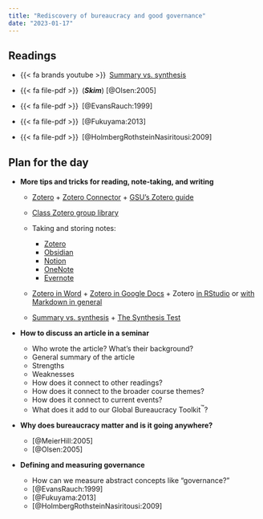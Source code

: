 ```yaml
---
title: "Rediscovery of bureaucracy and good governance"
date: "2023-01-17"
---
```


## Readings

- {{< fa brands youtube >}}&ensp;[Summary vs. synthesis](https://www.youtube.com/watch?v=R_rnkM7jvlY)

- {{< fa file-pdf >}}&ensp;(***Skim***) [@Olsen:2005]

- {{< fa file-pdf >}}&ensp;[@EvansRauch:1999]

- {{< fa file-pdf >}}&ensp;[@Fukuyama:2013]

- {{< fa file-pdf >}}&ensp;[@HolmbergRothsteinNasiritousi:2009]


## Plan for the day

- **More tips and tricks for reading, note-taking, and writing**

  - [Zotero](https://www.zotero.org/) + [Zotero Connector](https://www.zotero.org/download/connectors) + [GSU's Zotero guide](https://research.library.gsu.edu/zotero)
  - [Class Zotero group library](https://www.zotero.org/groups/compasp23)

  - Taking and storing notes:
    - [Zotero](https://www.zotero.org/)
    - [Obsidian](https://obsidian.md/)
    - [Notion](https://www.notion.so/)
    - [OneNote](https://www.onenote.com/?public=1)
    - [Evernote](https://evernote.com/)
    
  - [Zotero in Word](https://www.zotero.org/support/word_processor_plugin_usage) + [Zotero in Google Docs](https://www.zotero.org/support/google_docs) + Zotero [in RStudio](https://posit.co/blog/rstudio-1-4-preview-citations/) or [with Markdown in general](https://www.andrewheiss.com/blog/2023/01/08/bibdesk-to-zotero-pandoc/#example-workflow-with-quarto-r-markdown-pandoc)
  
  - [Summary vs. synthesis](https://www.youtube.com/watch?v=R_rnkM7jvlY) + [The Synthesis Test](https://www.youtube.com/watch?v=R_rnkM7jvlY&t=241s)

- **How to discuss an article in a seminar**

  - Who wrote the article? What’s their background?
  - General summary of the article
  - Strengths
  - Weaknesses
  - How does it connect to other readings?
  - How does it connect to the broader course themes?
  - How does it connect to current events?
  - What does it add to our Global Bureaucracy Toolkit^™^?

- **Why does bureaucracy matter and is it going anywhere?**

  - [@MeierHill:2005]
  - [@Olsen:2005]

- **Defining and measuring governance**

  - How can we measure abstract concepts like "governance?"
  - [@EvansRauch:1999]
  - [@Fukuyama:2013]
  - [@HolmbergRothsteinNasiritousi:2009]
